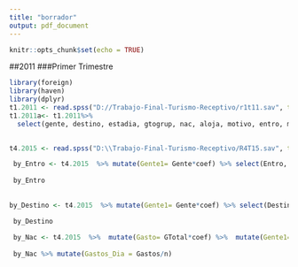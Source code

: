 ```yaml
---
title: "borrador"
output: pdf_document
---
```


```r
knitr::opts_chunk$set(echo = TRUE)
```

##2011
###Primer Trimestre

```r
library(foreign)
library(haven)
library(dplyr)
t1.2011 <- read.spss("D://Trabajo-Final-Turismo-Receptivo/r1t11.sav", to.data.frame = TRUE)
t1.2011a<- t1.2011%>%
  select(gente, destino, estadia, gtogrup, nac, aloja, motivo, entro, menos15, ent1529, ent3064, mas65, fmenos15, f15a29, f30a64, fmas64, gpaq, gfptot, gfpalo, galoj, gfpali, galim, gfptra, gtrans, gfpcult, gcult, gfptur, gtur, gfpcomp, gcomp, gfpotr, gresto, gtotal)
  
```

```r
t4.2015 <- read.spss("D:\\Trabajo-Final-Turismo-Receptivo/R4T15.sav", to.data.frame = TRUE)

 by_Entro <- t4.2015  %>% mutate(Gente1= Gente*coef) %>% select(Entro, Gente1) %>% group_by(Entro) %>% summarise(n= sum(Gente1))
 
 by_Entro
 
 
by_Destino <- t4.2015  %>% mutate(Gente1= Gente*coef) %>% select(Destino, Gente1, Estadia) %>% group_by(Destino) %>% summarise(n= sum(Gente1), dias= mean(Estadia))

 by_Destino
 
 by_Nac <- t4.2015  %>%  mutate(Gasto= GTotal*coef) %>%  mutate(Gente1= Gente*coef) %>% select(Nac, Gente1, Estadia, Gasto) %>% group_by(Nac) %>% summarise(n= sum(Gente1), dias= mean(Estadia), Gastos= sum(Gasto))
 
 by_Nac %>% mutate(Gastos_Dia = Gastos/n) 
 
 
```

